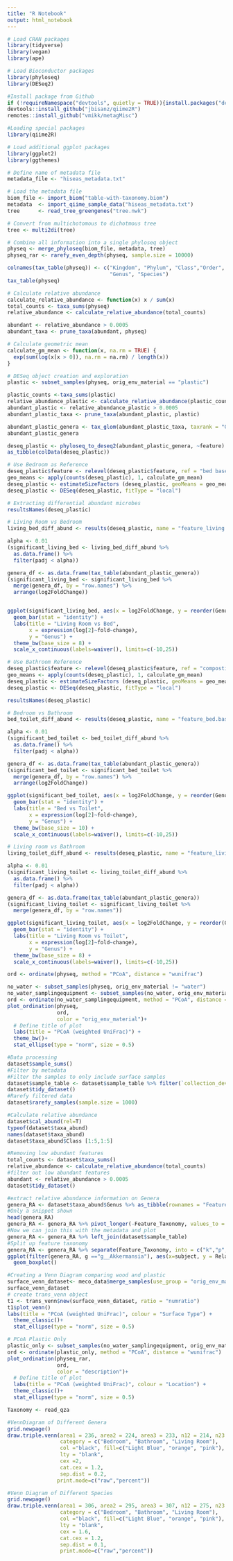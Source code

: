 ```yaml
---
title: "R Notebook"
output: html_notebook
---
```


```r
# Load CRAN packages
library(tidyverse)
library(vegan)
library(ape)

# Load Bioconductor packages
library(phyloseq)
library(DESeq2)

#Install package from Github
if (!requireNamespace("devtools", quietly = TRUE)){install.packages("devtools")}
devtools::install_github("jbisanz/qiime2R")
remotes::install_github("vmikk/metagMisc")

#Loading special packages
library(qiime2R)

# Load additional ggplot packages
library(ggplot2)
library(ggthemes)

```

```r
# Define name of metadata file
metadata_file <- "hiseas_metadata.txt"

# Load the metadata file
biom_file <- import_biom("table-with-taxonomy.biom")
metadata  <- import_qiime_sample_data("hiseas_metadata.txt")
tree      <- read_tree_greengenes("tree.nwk")

# Convert from multichotomous to dichotmous tree
tree <- multi2di(tree)

# Combine all information into a single phyloseq object
physeq <- merge_phyloseq(biom_file, metadata, tree)
physeq_rar <- rarefy_even_depth(physeq, sample.size = 10000)

colnames(tax_table(physeq)) <- c("Kingdom", "Phylum", "Class","Order", "Family",
                                 "Genus", "Species")
tax_table(physeq)
```


```r
# Calculate relative abundance
calculate_relative_abundance <- function(x) x / sum(x)
total_counts <- taxa_sums(physeq)
relative_abundance <- calculate_relative_abundance(total_counts)

abundant <- relative_abundance > 0.0005 
abundant_taxa <- prune_taxa(abundant, physeq)

# Calculate geometric mean 
calculate_gm_mean <- function(x, na.rm = TRUE) {
  exp(sum(log(x[x > 0]), na.rm = na.rm) / length(x))
}

# DESeq object creation and exploration
plastic <- subset_samples(physeq, orig_env_material == "plastic")

plastic_counts <-taxa_sums(plastic)
relative_abundance_plastic <- calculate_relative_abundance(plastic_counts)
abundant_plastic <- relative_abundance_plastic > 0.0005
abundant_plastic_taxa <- prune_taxa(abundant_plastic, plastic)

abundant_plastic_genera <- tax_glom(abundant_plastic_taxa, taxrank = "Genus")
abundant_plastic_genera

deseq_plastic <- phyloseq_to_deseq2(abundant_plastic_genera, ~feature)
as_tibble(colData(deseq_plastic))

# Use Bedroom as Reference
deseq_plastic$feature <- relevel(deseq_plastic$feature, ref = "bed base")
geo_means <- apply(counts(deseq_plastic), 1, calculate_gm_mean)
deseq_plastic <- estimateSizeFactors (deseq_plastic, geoMeans = geo_means)
deseq_plastic <- DESeq(deseq_plastic, fitType = "local")

# Extracting differential abundant microbes
resultsNames(deseq_plastic)

# Living Room vs Bedroom
living_bed_diff_abund <- results(deseq_plastic, name = "feature_living.room_vs_bed.base")

alpha <- 0.01
(significant_living_bed <- living_bed_diff_abund %>% 
  as.data.frame() %>% 
  filter(padj < alpha))

genera_df <- as.data.frame(tax_table(abundant_plastic_genera))
(significant_living_bed <- significant_living_bed %>% 
  merge(genera_df, by = "row.names") %>% 
  arrange(log2FoldChange))


ggplot(significant_living_bed, aes(x = log2FoldChange, y = reorder(Genus, -log2FoldChange), Genus)) +
  geom_bar(stat = "identity") +
  labs(title = "Living Room vs Bed",
       x = expression(log[2]~fold~change),
       y = "Genus") +
  theme_bw(base_size = 8) +
  scale_x_continuous(labels=waiver(), limits=c(-10,25))

# Use Bathroom Reference
deseq_plastic$feature <- relevel(deseq_plastic$feature, ref = "composting toilet")
geo_means <- apply(counts(deseq_plastic), 1, calculate_gm_mean)
deseq_plastic <- estimateSizeFactors (deseq_plastic, geoMeans = geo_means)
deseq_plastic <- DESeq(deseq_plastic, fitType = "local")

resultsNames(deseq_plastic)

# Bedroom vs Bathroom
bed_toilet_diff_abund <- results(deseq_plastic, name = "feature_bed.base_vs_composting.toilet")

alpha <- 0.01
(significant_bed_toilet <- bed_toilet_diff_abund %>% 
  as.data.frame() %>% 
  filter(padj < alpha))

genera_df <- as.data.frame(tax_table(abundant_plastic_genera))
(significant_bed_toilet <- significant_bed_toilet %>% 
  merge(genera_df, by = "row.names") %>% 
  arrange(log2FoldChange))

ggplot(significant_bed_toilet, aes(x = log2FoldChange, y = reorder(Genus, -log2FoldChange), Genus)) +
  geom_bar(stat = "identity") +
  labs(title = "Bed vs Toilet",
       x = expression(log[2]~fold~change),
       y = "Genus") +
  theme_bw(base_size = 10) +
  scale_x_continuous(labels=waiver(), limits=c(-10,25))

# Living room vs Bathroom
living_toilet_diff_abund <- results(deseq_plastic, name = "feature_living.room_vs_composting.toilet")

alpha <- 0.01
(significant_living_toilet <- living_toilet_diff_abund %>% 
  as.data.frame() %>% 
  filter(padj < alpha))

genera_df <- as.data.frame(tax_table(abundant_plastic_genera))
(significant_living_toilet <- significant_living_toilet %>% 
  merge(genera_df, by = "row.names"))

ggplot(significant_living_toilet, aes(x = log2FoldChange, y = reorder(Genus, -log2FoldChange), Genus)) +
  geom_bar(stat = "identity") +
  labs(title = "Living Room vs Toilet",
       x = expression(log[2]~fold~change),
       y = "Genus") +
  theme_bw(base_size = 8) +
  scale_x_continuous(labels=waiver(), limits=c(-10,25))
```


```r
ord <- ordinate(physeq, method = "PCoA", distance = "wunifrac")

no_water <- subset_samples(physeq, orig_env_material != "water")
no_water_samplingequipment <- subset_samples(no_water, orig_env_material != "samplingequipment")
ord <- ordinate(no_water_samplingequipment, method = "PCoA", distance = "wunifrac")
plot_ordination(physeq,
                ord,
                color = "orig_env_material")+
  # Define title of plot
  labs(title = "PCoA (weighted UniFrac)") +
  theme_bw()+
  stat_ellipse(type = "norm", size = 0.5)

#Data processing 
dataset$sample_sums()
#Filter by metadata
#Filter the samples to only include surface samples
dataset$sample_table <- dataset$sample_table %>% filter(`collection_device` == "swab")
dataset$tidy_dataset()
#Rarefy filtered data
dataset$rarefy_samples(sample.size = 1000)

#Calculate relative abundance
dataset$cal_abund(rel=T)
typeof(dataset$taxa_abund)
names(dataset$taxa_abund)
dataset$taxa_abund$Class [1:5,1:5]

#Removing low abundant features
total_counts <- dataset$taxa_sums()
relative_abundance <- calculate_relative_abundance(total_counts)
#filter out low abundant features
abundant <- relative_abundance > 0.0005 
dataset$tidy_dataset()

#extract relative abundance information on Genera
genera_RA <- dataset$taxa_abund$Genus %>% as_tibble(rownames = "Feature_Taxonomy")
#Only a snippet shown
head(genera_RA)
genera_RA <- genera_RA %>% pivot_longer(-Feature_Taxonomy, values_to = "Relative_Abundance", names_to = "SampleID")
#Now we can join this with the metadata and plot
genera_RA <- genera_RA %>% left_join(dataset$sample_table)
#Split up feature taxonomy
genera_RA <- genera_RA %>% separate(Feature_Taxonomy, into = c("k","p","c","o","f","g"), sep = "\\|")
ggplot(filter(genera_RA, g =="g__Akkermansia"), aes(x=subject, y = Relative_Abundance)) +
  geom_boxplot()

#Creating a Venn Diagram comparing wood and plastic
surface_venn_dataset<- meco_data$merge_samples(use_group = "orig_env_material")
surface_venn_dataset
# create trans_venn object
t1 <- trans_venn$new(surface_venn_dataset, ratio = "numratio")
t1$plot_venn()
labs(title = "PCoA (weighted UniFrac)", colour = "Surface Type") +
  theme_classic()+
  stat_ellipse(type = "norm", size = 0.5)

# PCoA Plastic Only
plastic_only <- subset_samples(no_water_samplingequipment, orig_env_material != "wood")
ord <- ordinate(plastic_only, method = "PCoA", distance = "wunifrac")
plot_ordination(physeq_rar,
                ord,
                color = "description")+
  # Define title of plot
  labs(title = "PCoA (weighted UniFrac)", colour = "Location") +
  theme_classic()+
  stat_ellipse(type = "norm", size = 0.5)

Taxonomy <- read_qza
```

```r
#VennDiagram of Different Genera
grid.newpage()
draw.triple.venn(area1 = 236, area2 = 224, area3 = 233, n12 = 214, n23 = 212, n13 = 223, n123 = 206,
                 category = c("Bedroom", "Bathroom", "Living Room"), 
                 col ="black", fill=c("Light Blue", "orange", "pink"), 
                 lty = "blank",
                 cex =2,
                 cat.cex = 1.2,
                 sep.dist = 0.2,
                print.mode=c("raw","percent"))

#Venn Diagram of Different Species
grid.newpage()
draw.triple.venn(area1 = 306, area2 = 295, area3 = 307, n12 = 275, n23 = 277, n13 = 286, n123 = 265,
                 category = c("Bedroom", "Bathroom", "Living Room"), 
                 col ="black", fill=c("Light Blue", "orange", "pink"), 
                 lty = "blank",
                 cex = 1.6,
                 cat.cex = 1.2,
                 sep.dist = 0.1,
                 print.mode=c("raw","percent"))
```

